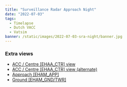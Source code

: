 ```yaml
---
title: "Surveillance Radar Approach Night"
date: "2022-07-03"
tags:
  - Timelapse
  - Dutch VACC
  - Vatsim
banner: /static/images/2022-07-03-sra-night/banner.jpg
---
```


<Youtube id="sP-yv5WG3B4" />

### Extra views

- [ACC / Centre [EHAA_CTR] view](https://youtu.be/Akp_w2IQQx0)
- [ACC / Centre [EHAA_CTR] view (alternate)](https://youtu.be/TeiEAdm_zcU)
- [Approach [EHAM_APP]](https://youtu.be/RgqAa0qd_IE)
- [Ground [EHAM_GND/TWR]](https://youtu.be/eVc1Di4JQzk)
